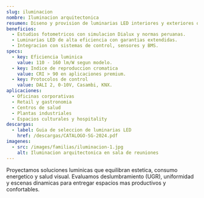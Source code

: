 ```yaml
---
slug: iluminacion
nombre: Iluminacion arquitectonica
resumen: Diseno y provision de luminarias LED interiores y exteriores optimizadas para eficiencia, confort visual y control inteligente.
beneficios:
  - Estudios fotometricos con simulacion Dialux y normas peruanas.
  - Luminarias LED de alta eficiencia con garantias extendidas.
  - Integracion con sistemas de control, sensores y BMS.
specs:
  - key: Eficiencia luminica
    value: 110 - 160 lm/W segun modelo.
  - key: Indice de reproduccion cromatica
    value: CRI > 90 en aplicaciones premium.
  - key: Protocolos de control
    value: DALI 2, 0-10V, Casambi, KNX.
aplicaciones:
  - Oficinas corporativas
  - Retail y gastronomia
  - Centros de salud
  - Plantas industriales
  - Espacios culturales y hospitality
descargas:
  - label: Guia de seleccion de luminarias LED
    href: /descargas/CATALOGO-SG-2024.pdf
imagenes:
  - src: /images/familias/iluminacion-1.jpg
    alt: Iluminacion arquitectonica en sala de reuniones
---
```


Proyectamos soluciones luminicas que equilibran estetica, consumo energetico y salud visual. Evaluamos deslumbramiento (UGR), uniformidad y escenas dinamicas para entregar espacios mas productivos y confortables.
